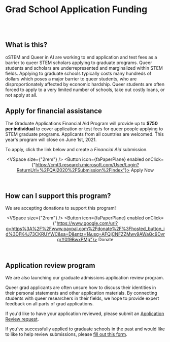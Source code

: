 
# Grad School Application Funding
<br />
<br />

## What is this?

oSTEM and Queer in AI are working to end application and test fees as a barrier to queer 
STEM scholars applying to graduate programs. Queer students and scholars are underrepresented 
and marginalized within STEM fields. Applying to graduate schools typically costs many hundreds 
of dollars which poses a major barrier to queer students, who are disproportionately affected by 
economic hardship. Queer students are often forced to apply to a very limited number of schools, 
take out costly loans, or not apply at all.

## Apply for financial assistance

The Graduate Applications Financial Aid Program will provide up to **$750 per individual** to cover 
application or test fees for queer people applying to STEM graduate programs. Applicants from all 
countries are welcomed.  This year's program will close on June 1st, 2021.

To apply, click the link below and create a _Financial Aid_ submission.

<center>

<VSpace size={"2rem"} />
<Button icon={faPaperPlane} enabled onClick={"https://cmt3.research.microsoft.com/User/Login?ReturnUrl=%2FQAI2020%2FSubmission%2FIndex"}>
  Apply Now 
</Button>

</center>
<br />

## How can I support this program?

We are accepting donations to support this program!

<center>

<VSpace size={"2rem"} />
<Button icon={faPaperPlane} enabled onClick={"https://www.google.com/url?q=https%3A%2F%2Fwww.paypal.com%2Fdonate%2F%3Fhosted_button_id%3DFK4J73CKRUYWC&sa=D&sntz=1&usg=AFQjCNFZZMwv9AWaQc9DvrgrY0f9BwxPMg"}>
  Donate
</Button>

</center>
<br />

## Application review program
We are also launching our graduate admissions application review program.

Queer grad applicants are often unsure how to discuss their identities in their personal statements 
and other application materials. By connecting students with queer researchers in their fields, we 
hope to provide expert feedback on all parts of grad applications.

If you'd like to have your application reviewed, please submit an 
[Application Review request](https://cmt3.research.microsoft.com/QAI2020/Submission/Index).

If you've successfully applied to graduate schools in the past and would like to like to help review 
submissions, please [fill out this form](https://docs.google.com/forms/d/e/1FAIpQLSc5ehc-4yg0uBj3WJO9DNPub-6HQYz6WJWQ-AuQ5YOdyCH3ZQ/viewform).